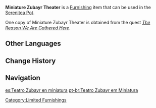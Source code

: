 {{Furnishing Infobox
|id             = 363328
|image          = Item Miniature Zubayr Theater.png
|category       = Ornaments
|subcategory    = Utensil
|quality        = 4
|adeptal_energy = 90
|load           = 539
|reduced_load   = 461
|description    = This handmade item was created by the members of the [[Zubayr Theater]], and is as true to life as possible.<br />The original plan was also to include the fountain under the stage, the surrounding grandstands, and the shops of the [[Grand Bazaar]], but there were many difficulties in the production process, such as water storage and circulation, the moisture resistance of wooden materials, overall weight control, and so on. After careful consideration, the makers decided to abandon the redundant design and focus all their energy on reproducing the stage.<br />She once said that when there is joy or something to celebrate, people dance, and that is why the stage is a blessing &mdash; may you put it to good use.
|source1        = [[The Reason We Are Gathered Here]]
}}
'''Miniature Zubayr Theater''' is a [[Furnishing]] item that can be used in the [[Serenitea Pot]].

One copy of Miniature Zubayr Theater is obtained from the quest ''[[The Reason We Are Gathered Here]]''.

==Other Languages==
{{Other Languages
|default_hidden = 1
|en      = Miniature Zubayr Theater
|zhs     = 微缩「祖拜尔剧场」
|zhs_rm  = Weīsuō "Zǔbài'ěr Jùchǎng"
|zht     = 微縮「祖拜爾劇場」
|zht_rm  = Weīsuō "Zǔbài'ěr Jùcháng"
|ja      = ミニ「ズバイルシアター」
|ja_rm   = Mini "Zubairu Shiataa"
|ko      = 미니 「주바이르 극장」
|ko_rm   = Mini "Jubaireu Geukjang"
|es      = Teatro Zubayr en miniatura
|fr      = Théâtre Zubayr miniature
|ru      = Театр Зубаира
|th      = "โรงละคร Zubayr" ขนาดจิ๋ว
|th_rm   = 
|vi      = Nhà Hát Zubayr Thu Nhỏ
|de      = Miniatur des „Theaters Zubayr“
|id      = Miniatur Teater Zubayr
|pt      = Teatro Zubayr em Miniatura
|tr      = Minyatür Zubayr Tiyatrosu
|it      = Teatro Zubayr in miniatura
}}

==Change History==
{{Change History|3.1}}

==Navigation==
{{Furnishing Navbox|Interior}}
[[Category:Limited Furnishings]]

[[es:Teatro Zubayr en miniatura]]
[[pt-br:Teatro Zubayr em Miniatura]]